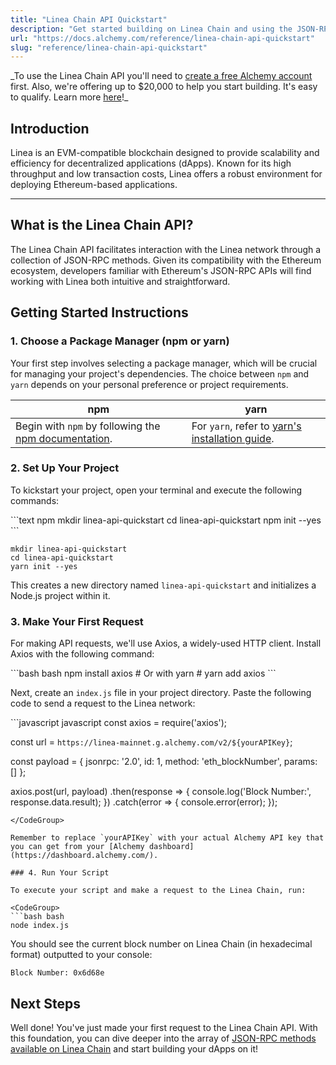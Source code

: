 ```yaml
---
title: "Linea Chain API Quickstart"
description: "Get started building on Linea Chain and using the JSON-RPC API"
url: "https://docs.alchemy.com/reference/linea-chain-api-quickstart"
slug: "reference/linea-chain-api-quickstart"
---
```


\_To use the Linea Chain API you'll need to [create a free Alchemy account](https://dashboard.alchemy.com/signup/?a=summer) first. Also, we're offering up to $20,000 to help you start building. It's easy to qualify. Learn more [here](https://www.alchemy.com/summer-of-chains-build-and-save)!\_

## Introduction

Linea is an EVM-compatible blockchain designed to provide scalability and efficiency for decentralized applications (dApps). Known for its high throughput and low transaction costs, Linea offers a robust environment for deploying Ethereum-based applications.

***

## What is the Linea Chain API?

The Linea Chain API facilitates interaction with the Linea network through a collection of JSON-RPC methods. Given its compatibility with the Ethereum ecosystem, developers familiar with Ethereum's JSON-RPC APIs will find working with Linea both intuitive and straightforward.

## Getting Started Instructions

### 1. Choose a Package Manager (npm or yarn)

Your first step involves selecting a package manager, which will be crucial for managing your project's dependencies. The choice between `npm` and `yarn` depends on your personal preference or project requirements.

| npm                                                                                                                       | yarn                                                                                                |
| ------------------------------------------------------------------------------------------------------------------------- | --------------------------------------------------------------------------------------------------- |
| Begin with `npm` by following the [npm documentation](https://docs.npmjs.com/downloading-and-installing-node-js-and-npm). | For `yarn`, refer to [yarn's installation guide](https://classic.yarnpkg.com/lang/en/docs/install). |

### 2. Set Up Your Project

To kickstart your project, open your terminal and execute the following commands:

<CodeGroup>
  ```text npm
  mkdir linea-api-quickstart
  cd linea-api-quickstart
  npm init --yes
  ```

  ```text yarn
  mkdir linea-api-quickstart
  cd linea-api-quickstart
  yarn init --yes
  ```
</CodeGroup>

This creates a new directory named `linea-api-quickstart` and initializes a Node.js project within it.

### 3. Make Your First Request

For making API requests, we'll use Axios, a widely-used HTTP client. Install Axios with the following command:

<CodeGroup>
  ```bash bash
  npm install axios
  # Or with yarn
  # yarn add axios
  ```
</CodeGroup>

Next, create an `index.js` file in your project directory. Paste the following code to send a request to the Linea network:

<CodeGroup>
  ```javascript javascript
  const axios = require('axios');

  const url = `https://linea-mainnet.g.alchemy.com/v2/${yourAPIKey}`;

  const payload = {
    jsonrpc: '2.0',
    id: 1,
    method: 'eth_blockNumber',
    params: []
  };

  axios.post(url, payload)
    .then(response => {
      console.log('Block Number:', response.data.result);
    })
    .catch(error => {
      console.error(error);
    });
  ```
</CodeGroup>

Remember to replace `yourAPIKey` with your actual Alchemy API key that you can get from your [Alchemy dashboard](https://dashboard.alchemy.com/).

### 4. Run Your Script

To execute your script and make a request to the Linea Chain, run:

<CodeGroup>
  ```bash bash
  node index.js
  ```
</CodeGroup>

You should see the current block number on Linea Chain (in hexadecimal format) outputted to your console:

```shell
Block Number: 0x6d68e
```

## Next Steps

Well done! You've just made your first request to the Linea Chain API. With this foundation, you can dive deeper into the array of [JSON-RPC methods available on Linea Chain](/reference/linea-chain-api-endpoints) and start building your dApps on it!
